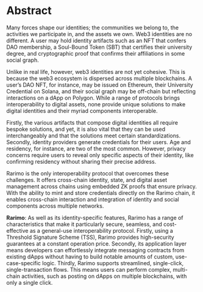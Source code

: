 ---
---

# Abstract

Many forces shape our identities; the communities we belong to, the activities we participate in, and the assets we own. Web3 identities are no different. A user 
may hold identity artifacts such as an NFT that confers DAO membership, a Soul-Bound Token (SBT) that certifies their university degree, and cryptographic proof 
that confirms their affiliations in some social graph.

Unlike in real life, however, web3 identities are not yet cohesive. This is because the web3 ecosystem is dispersed across multiple blockchains. A user’s DAO NFT, 
for instance, may be issued on Ethereum, their University Credential on Solana, and their social graph may be off-chain but reflecting interactions on a dApp on 
Polygon. While a range of protocols brings interoperability to digital assets, none provide unique solutions to make digital identities and their myriad 
components interoperable. 

Firstly, the various artifacts that compose digital identities all require bespoke solutions, and yet, it is also vital that they can be used interchangeably and 
that the solutions meet certain standardizations. Secondly, identity providers generate credentials for their users. Age and residency, for instance, are two of 
the most common. However, privacy concerns require users to reveal only specific aspects of their identity, like confirming residency without sharing their 
precise address.

Rarimo is the only interoperability protocol that overcomes these challenges. It offers cross-chain identity, state, and digital asset management across chains 
using embedded ZK proofs that ensure privacy. With the ability to mint and store credentials directly on the Rarimo chain, it enables cross-chain interaction and 
integration of identity and social components across multiple networks.

**Rarimo**: As well as its identity-specific features, Rarimo has a range of characteristics that make it particularly secure, seamless, and cost-effective as a 
general-use interoperability protocol. Firstly, using a Threshold Signature Scheme (TSS), Rarimo provides high-security guarantees at a constant operation price. 
Secondly, its application layer means developers can effortlessly integrate messaging contracts from existing dApps without having to build notable amounts of 
custom, use-case-specific logic. Thirdly, Rarimo supports streamlined, single-click, single-transaction flows. This means users can perform complex, multi-chain 
activities, such as posting on dApps on multiple blockchains, with only a single click.